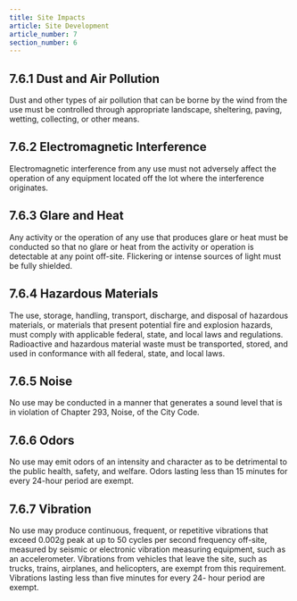 ```yaml
---
title: Site Impacts
article: Site Development
article_number: 7
section_number: 6
---
```


## 7.6.1 Dust and Air Pollution

Dust and other types of air pollution that can be borne by the wind from the use must be controlled through appropriate landscape, sheltering, paving, wetting, collecting, or other means.

## 7.6.2 Electromagnetic Interference

Electromagnetic interference from any use must not adversely affect the operation of any equipment located off the lot where the interference originates.

## 7.6.3 Glare and Heat

Any activity or the operation of any use that produces glare or heat must be conducted so that no glare or heat from the activity or operation is detectable at any point off-site. Flickering or intense sources of light must be fully shielded.

## 7.6.4 Hazardous Materials

The use, storage, handling, transport, discharge, and disposal of hazardous materials, or materials that present potential fire and explosion hazards, must comply with applicable federal, state, and local laws and regulations. Radioactive and hazardous material waste must be transported, stored, and used in conformance with all federal, state, and local laws.

## 7.6.5 Noise

No use may be conducted in a manner that generates a sound level that is in violation of Chapter 293, Noise, of the City Code.

## 7.6.6 Odors

No use may emit odors of an intensity and character as to be detrimental to the public health, safety, and welfare. Odors lasting less than 15 minutes for every 24-hour period are exempt.

## 7.6.7 Vibration

No use may produce continuous, frequent, or repetitive vibrations that exceed 0.002g peak at up to 50 cycles per second frequency off-site, measured by seismic or electronic vibration measuring equipment, such as an accelerometer. Vibrations from vehicles that leave the site, such as trucks, trains, airplanes, and helicopters, are exempt from this requirement. Vibrations lasting less than five minutes for every 24- hour period are exempt.

